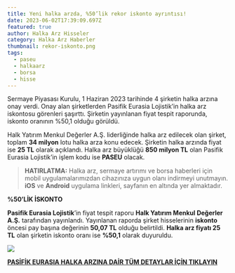 ```yaml
---
title: Yeni halka arzda, %50’lik rekor iskonto ayrıntısı!
date: 2023-06-02T17:39:09.697Z
featured: true
author: Halka Arz Hisseler
category: Halka Arz Haberler
thumbnail: rekor-i̇skonto.png
tags:
  - paseu
  - halkaarz
  - borsa
  - hisse
---
```

Sermaye Piyasası Kurulu, 1 Haziran 2023 tarihinde 4 şirketin halka arzına onay verdi. Onay alan şirketlerden Pasifik Eurasia Lojistik’in halka arz iskontosu görenleri şaşırttı. Şirketin yayınlanan fiyat tespit raporunda, iskonto oranının %50,1 olduğu görüldü.

Halk Yatırım Menkul Değerler A.Ş. liderliğinde halka arz edilecek olan şirket, toplam **34 milyon** lotu halka arza konu edecek. Şirketin halka arzında fiyat ise **25 TL** olarak açıklandı. Halka arz büyüklüğü **850 milyon TL** olan Pasifik Eurasia Lojistik’in işlem kodu ise **PASEU** olacak.

> **HATIRLATMA:** Halka arz, sermaye artırımı ve borsa haberleri için mobil uygulamalarımızdan cihazınıza uygun olanı indirmeyi unutmayın. **iOS** ve **Android** uygulama linkleri, sayfanın en altında yer almaktadır.

**%50’LİK İSKONTO**

**Pasifik Eurasia Lojistik**’in fiyat tespit raporu **Halk Yatırım Menkul Değerler A.Ş.** tarafından yayınlandı. Yayınlanan raporda şirket hisselerinin **iskonto** öncesi pay başına değerinin **50,07 TL** olduğu belirtildi. **Halka arz fiyatı 25 TL** olan şirketin iskonto oranı ise **%50,1** olarak duyuruldu.

![](paseu-iskonto.png)

**[P﻿ASİFİK EURASIA HALKA ARZINA DAİR TÜM DETAYLAR İÇİN TIKLAYIN](https://www.halkaarzhisseler.com/pasifik-eurasia-halka-arz-ne-zaman-kac-lot-verir-borsada-ne-zaman-islem-gorecek/)**